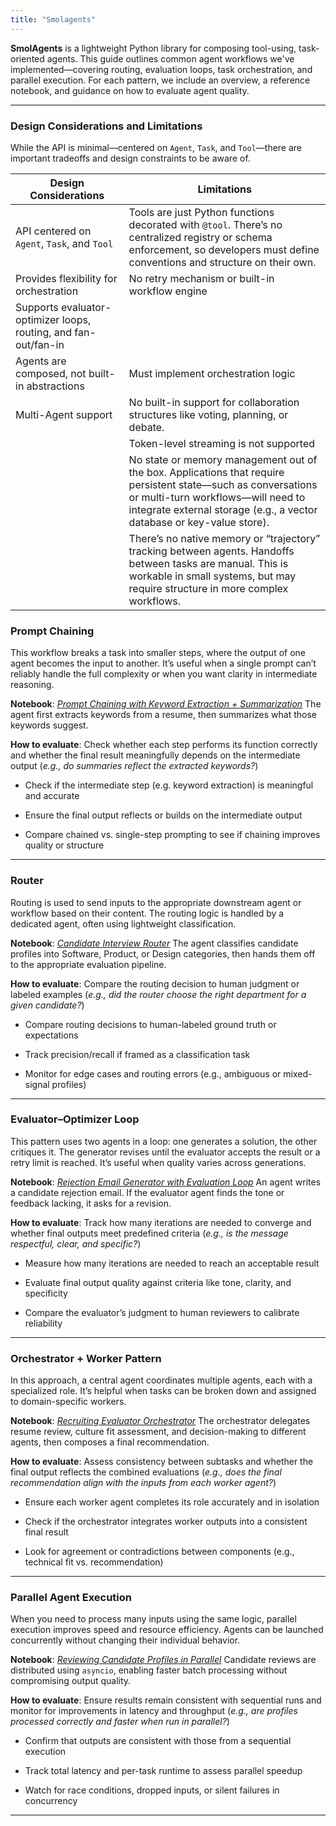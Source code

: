 ```yaml
---
title: "Smolagents"
---
```


**SmolAgents** is a lightweight Python library for composing tool-using, task-oriented agents. This guide outlines common agent workflows we've implemented—covering routing, evaluation loops, task orchestration, and parallel execution. For each pattern, we include an overview, a reference notebook, and guidance on how to evaluate agent quality.

***

### Design Considerations and Limitations

While the API is minimal—centered on `Agent`, `Task`, and `Tool`—there are important tradeoffs and design constraints to be aware of.

| Design Considerations                                           | Limitations                                                                                                                                                                                                                  |
| --------------------------------------------------------------- | ---------------------------------------------------------------------------------------------------------------------------------------------------------------------------------------------------------------------------- |
| API centered on `Agent`, `Task`, and `Tool`                     | Tools are just Python functions decorated with `@tool`. There’s no centralized registry or schema enforcement, so developers must define conventions and structure on their own.                                             |
| Provides flexibility for orchestration                          | No retry mechanism or built-in workflow engine                                                                                                                                                                               |
| Supports evaluator-optimizer loops, routing, and fan-out/fan-in |                                                                                                                                                                                                                              |
| Agents are composed, not built-in abstractions                  | Must implement orchestration logic                                                                                                                                                                                           |
| Multi-Agent support                                             | No built-in support for collaboration structures like voting, planning, or debate.                                                                                                                                           |
|                                                                 | Token-level streaming is not supported                                                                                                                                                                                       |
|                                                                 | No state or memory management out of the box. Applications that require persistent state—such as conversations or multi-turn workflows—will need to integrate external storage (e.g., a vector database or key-value store). |
|                                                                 | There’s no native memory or “trajectory” tracking between agents. Handoffs between tasks are manual. This is workable in small systems, but may require structure in more complex workflows.                                 |

### Prompt Chaining

This workflow breaks a task into smaller steps, where the output of one agent becomes the input to another. It’s useful when a single prompt can’t reliably handle the full complexity or when you want clarity in intermediate reasoning.

**Notebook**: [*Prompt Chaining with Keyword Extraction + Summarization*](https://github.com/Arize-ai/phoenix/blob/main/tutorials/agents/smolagents/smolagents_prompt_chaining.ipynb) The agent first extracts keywords from a resume, then summarizes what those keywords suggest.

**How to evaluate**: Check whether each step performs its function correctly and whether the final result meaningfully depends on the intermediate output (*e.g., do summaries reflect the extracted keywords?*)

* Check if the intermediate step (e.g. keyword extraction) is meaningful and accurate

* Ensure the final output reflects or builds on the intermediate output

* Compare chained vs. single-step prompting to see if chaining improves quality or structure

***

### Router

Routing is used to send inputs to the appropriate downstream agent or workflow based on their content. The routing logic is handled by a dedicated agent, often using lightweight classification.

**Notebook**: [*Candidate Interview Router*](https://github.com/Arize-ai/phoenix/blob/main/tutorials/agents/smolagents/smolagents_router.ipynb) The agent classifies candidate profiles into Software, Product, or Design categories, then hands them off to the appropriate evaluation pipeline.

**How to evaluate**: Compare the routing decision to human judgment or labeled examples (*e.g., did the router choose the right department for a given candidate?*)

* Compare routing decisions to human-labeled ground truth or expectations

* Track precision/recall if framed as a classification task

* Monitor for edge cases and routing errors (e.g., ambiguous or mixed-signal profiles)

***

### Evaluator–Optimizer Loop

This pattern uses two agents in a loop: one generates a solution, the other critiques it. The generator revises until the evaluator accepts the result or a retry limit is reached. It’s useful when quality varies across generations.

**Notebook**: [*Rejection Email Generator with Evaluation Loop*](https://github.com/Arize-ai/phoenix/blob/main/tutorials/agents/smolagents/smolagents_evaluator_optimizer.ipynb) An agent writes a candidate rejection email. If the evaluator agent finds the tone or feedback lacking, it asks for a revision.

**How to evaluate**: Track how many iterations are needed to converge and whether final outputs meet predefined criteria (*e.g., is the message respectful, clear, and specific?*)

* Measure how many iterations are needed to reach an acceptable result

* Evaluate final output quality against criteria like tone, clarity, and specificity

* Compare the evaluator’s judgment to human reviewers to calibrate reliability

***

### Orchestrator + Worker Pattern

In this approach, a central agent coordinates multiple agents, each with a specialized role. It’s helpful when tasks can be broken down and assigned to domain-specific workers.

**Notebook**: [*Recruiting Evaluator Orchestrator*](https://github.com/Arize-ai/phoenix/blob/main/tutorials/agents/smolagents/smolagents_orchestrator.ipynb) The orchestrator delegates resume review, culture fit assessment, and decision-making to different agents, then composes a final recommendation.

**How to evaluate**: Assess consistency between subtasks and whether the final output reflects the combined evaluations (*e.g., does the final recommendation align with the inputs from each worker agent?*)

* Ensure each worker agent completes its role accurately and in isolation

* Check if the orchestrator integrates worker outputs into a consistent final result

* Look for agreement or contradictions between components (e.g., technical fit vs. recommendation)

***

### Parallel Agent Execution

When you need to process many inputs using the same logic, parallel execution improves speed and resource efficiency. Agents can be launched concurrently without changing their individual behavior.

**Notebook**: [*Reviewing Candidate Profiles in Parallel*](/phoenix/sdk-api-reference/rest-api/readme-1) Candidate reviews are distributed using `asyncio`, enabling faster batch processing without compromising output quality.

**How to evaluate**: Ensure results remain consistent with sequential runs and monitor for improvements in latency and throughput (*e.g., are profiles processed correctly and faster when run in parallel?*)

* Confirm that outputs are consistent with those from a sequential execution

* Track total latency and per-task runtime to assess parallel speedup

* Watch for race conditions, dropped inputs, or silent failures in concurrency

***

#### 


